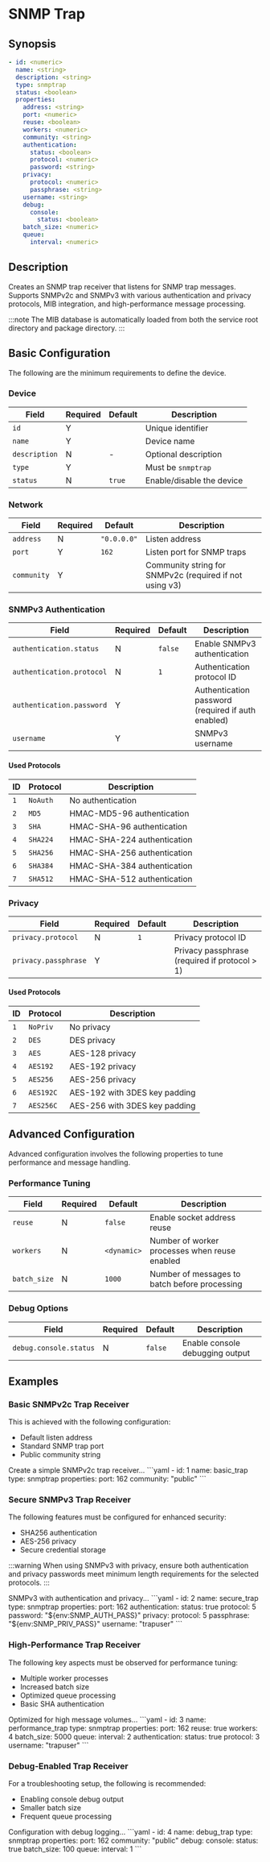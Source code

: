 # SNMP Trap

## Synopsis

```yaml
- id: <numeric>
  name: <string>
  description: <string>
  type: snmptrap
  status: <boolean>
  properties:
    address: <string>
    port: <numeric>
    reuse: <boolean>
    workers: <numeric>
    community: <string>
    authentication:
      status: <boolean>
      protocol: <numeric>
      password: <string>
    privacy:
      protocol: <numeric>
      passphrase: <string>
    username: <string>
    debug:
      console:
        status: <boolean>
    batch_size: <numeric>
    queue:
      interval: <numeric>
```

## Description

Creates an SNMP trap receiver that listens for SNMP trap messages. Supports SNMPv2c and SNMPv3 with various authentication and privacy protocols, MIB integration, and high-performance message processing.

:::note
The MIB database is automatically loaded from both the service root directory and package directory.
:::

## Basic Configuration

The following are the minimum requirements to define the device.

### Device

|Field|Required|Default|Description|
|---|---|---|---|
|`id`|Y||Unique identifier|
|`name`|Y||Device name|
|`description`|N|-|Optional description|
|`type`|Y||Must be `snmptrap`|
|`status`|N|`true`|Enable/disable the device|

### Network

|Field|Required|Default|Description|
|---|---|---|---|
|`address`|N|`"0.0.0.0"`|Listen address|
|`port`|Y|`162`|Listen port for SNMP traps|
|`community`|Y||Community string for SNMPv2c (required if not using v3)|

### SNMPv3 Authentication

|Field|Required|Default|Description|
|---|---|---|---|
|`authentication.status`|N|`false`|Enable SNMPv3 authentication|
|`authentication.protocol`|N|`1`|Authentication protocol ID|
|`authentication.password`|Y||Authentication password (required if auth enabled)|
|`username`|Y||SNMPv3 username|

#### Used Protocols

|ID|Protocol|Description|
|---|---|---|
|`1`|`NoAuth`|No authentication|
|`2`|`MD5`|HMAC-MD5-96 authentication|
|`3`|`SHA`|HMAC-SHA-96 authentication|
|`4`|`SHA224`|HMAC-SHA-224 authentication|
|`5`|`SHA256`|HMAC-SHA-256 authentication|
|`6`|`SHA384`|HMAC-SHA-384 authentication|
|`7`|`SHA512`|HMAC-SHA-512 authentication|

### Privacy

|Field|Required|Default|Description|
|---|---|---|---|
|`privacy.protocol`|N|`1`|Privacy protocol ID|
|`privacy.passphrase`|Y||Privacy passphrase (required if protocol > 1)|

#### Used Protocols

|ID|Protocol|Description|
|---|---|---|
|`1`|`NoPriv`|No privacy|
|`2`|`DES`|DES privacy|
|`3`|`AES`|AES-128 privacy|
|`4`|`AES192`|AES-192 privacy|
|`5`|`AES256`|AES-256 privacy|
|`6`|`AES192C`|AES-192 with 3DES key padding|
|`7`|`AES256C`|AES-256 with 3DES key padding|

## Advanced Configuration

Advanced configuration involves the following properties to tune performance and message handling.

### Performance Tuning

|Field|Required|Default|Description|
|---|---|---|---|
|`reuse`|N|`false`|Enable socket address reuse|
|`workers`|N|`<dynamic>`|Number of worker processes when reuse enabled|
|`batch_size`|N|`1000`|Number of messages to batch before processing|

### Debug Options

|Field|Required|Default|Description|
|---|---|---|---|
|`debug.console.status`|N|`false`|Enable console debugging output|

## Examples

### Basic SNMPv2c Trap Receiver

This is achieved with the following configuration:

- Default listen address
- Standard SNMP trap port
- Public community string

<ExampleGrid>
  <CommentCol>
    Create a simple SNMPv2c trap receiver...
  </CommentCol>
  <CodeCol>
    ```yaml
    - id: 1
      name: basic_trap
      type: snmptrap
      properties:
        port: 162
        community: "public"
    ```
  </CodeCol>
</ExampleGrid>

### Secure SNMPv3 Trap Receiver

The following features must be configured for enhanced security:

- SHA256 authentication
- AES-256 privacy
- Secure credential storage

:::warning
When using SNMPv3 with privacy, ensure both authentication and privacy passwords meet minimum length requirements for the selected protocols.
:::

<ExampleGrid>
  <CommentCol>
    SNMPv3 with authentication and privacy...
  </CommentCol>
  <CodeCol>
    ```yaml
    - id: 2
      name: secure_trap
      type: snmptrap
      properties:
        port: 162
        authentication:
          status: true
          protocol: 5
          password: "${env:SNMP_AUTH_PASS}"
        privacy:
          protocol: 5
          passphrase: "${env:SNMP_PRIV_PASS}"
        username: "trapuser"
    ```
  </CodeCol>
</ExampleGrid>

### High-Performance Trap Receiver

The following key aspects must be observed for performance tuning:

- Multiple worker processes
- Increased batch size
- Optimized queue processing
- Basic SHA authentication

<ExampleGrid>
  <CommentCol>
    Optimized for high message volumes...
  </CommentCol>
  <CodeCol>
    ```yaml
    - id: 3
      name: performance_trap
      type: snmptrap
      properties:
        port: 162
        reuse: true
        workers: 4
        batch_size: 5000
        queue:
          interval: 2
        authentication:
          status: true
          protocol: 3
        username: "trapuser"
    ```
  </CodeCol>
</ExampleGrid>

### Debug-Enabled Trap Receiver

For a troubleshooting setup, the following is recommended:

- Enabling console debug output
- Smaller batch size
- Frequent queue processing

<ExampleGrid>
  <CommentCol>
    Configuration with debug logging...
  </CommentCol>
  <CodeCol>
    ```yaml
    - id: 4
      name: debug_trap
      type: snmptrap
      properties:
        port: 162
        community: "public"
        debug:
          console:
            status: true
        batch_size: 100
        queue:
          interval: 1
    ```
  </CodeCol>
</ExampleGrid>
